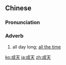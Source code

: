 ==Chinese==
{{zh-forms}}

===Pronunciation===
{{zh-pron
|m=chéngtiān
|c=seng4 tin1
|ma=Zh-chéngtian.ogg
|cat=adv
}}

===Adverb===
{{zh-adv}}

# {{lb|zh|informal}} all day long; [[all the time]]

{{zh-cat|Intermediate}}

[[ko:成天]]
[[ja:成天]]
[[zh:成天]]
